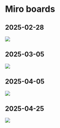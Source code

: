 # Miro boards {#sec-miroboards}

## 2025-02-28

![](./screenshots/Bildschirmfoto%202025-02-28%20um%2017.25.31.png)

## 2025-03-05

![](./screenshots/Bildschirmfoto%202025-03-05%20um%2022.07.01.png)

## 2025-04-05

![](./screenshots/Bildschirmfoto%202025-04-05%20um%2013.23.25.png)

## 2025-04-25

![](./screenshots/Bildschirmfoto%202025-04-25%20um%2020.13.03.png)
